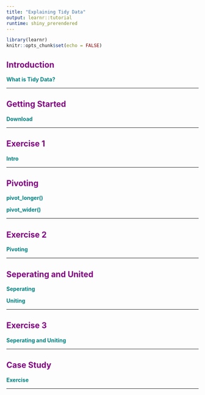 ```yaml
---
title: "Explaining Tidy Data"
output: learnr::tutorial
runtime: shiny_prerendered
---
```


```r
library(learnr)
knitr::opts_chunk$set(echo = FALSE)
```


## <span style="color: purple;">Introduction</span>

<span style="color: teal;">**What is Tidy Data?**</span>


******************************************************


## <span style="color: purple;">Getting Started</span>

<span style="color: teal;">**Download**</span>



******************************************************

## <span style="color: purple;">Exercise 1</span>

<span style="color: teal;">**Intro**</span>


******************************************************

## <span style="color: purple;">Pivoting</span>

<span style="color: teal;">**pivot_longer()**</span>

<span style="color: teal;">**pivot_wider()**</span>



******************************************************

## <span style="color: purple;">Exercise 2</span>

<span style="color: teal;">**Pivoting**</span>



******************************************************

## <span style="color: purple;">Seperating and United</span>

<span style="color: teal;">**Seperating**</span>

<span style="color: teal;">**Uniting**</span>



******************************************************

## <span style="color: purple;">Exercise 3</span>

<span style="color: teal;">**Seperating and Uniting**</span>



******************************************************

## <span style="color: purple;">Case Study</span>

<span style="color: teal;">**Exercise**</span>





******************************************************
